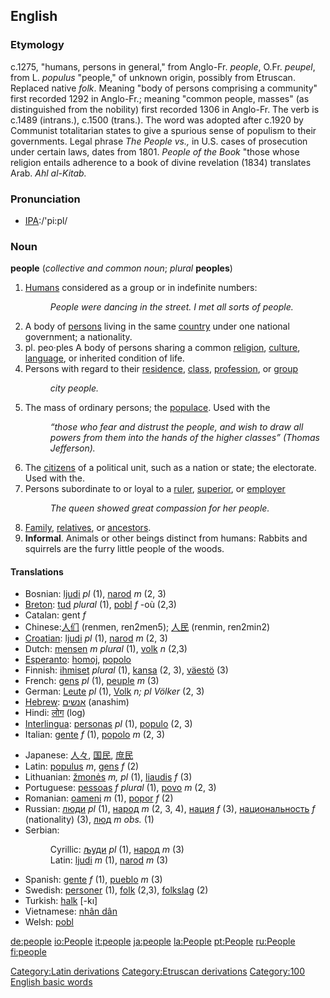 ==English==
===Etymology===
c.1275, "humans, persons in general," from Anglo-Fr. ''people'', O.Fr. ''peupel'', from L. ''populus'' "people," of unknown origin, possibly from Etruscan. Replaced native ''folk''. Meaning "body of persons comprising a community" first recorded 1292 in Anglo-Fr.; meaning "common people, masses" (as distinguished from the nobility) first recorded 1306 in Anglo-Fr. The verb is c.1489 (intrans.), c.1500 (trans.). The word was adopted after c.1920 by Communist totalitarian states to give a spurious sense of populism to their governments. Legal phrase ''The People vs.,'' in U.S. cases of prosecution under certain laws, dates from 1801. ''People of the Book'' "those whose religion entails adherence to a book of divine revelation (1834) translates Arab. ''Ahl al-Kitab.''

===Pronunciation===
*[[Pronunciation guide|IPA]]:/'pi:pl/

=== Noun ===
'''people''' (''collective and common noun''; ''plural'' '''peoples''')
# [[Humans]] considered as a group or in indefinite numbers: 
#: ''People were dancing in the street. I met all sorts of people.''
# A body of [[persons]] living in the same [[country]] under one national government; a nationality.
# pl. peo·ples A body of persons sharing a common [[religion]], [[culture]], [[language]], or inherited condition of life.
# Persons with regard to their [[residence]], [[class]], [[profession]], or [[group]]
#: ''city people.''
# The mass of ordinary persons; the [[populace]]. Used with the
#: ''“those who fear and distrust the people, and wish to draw all powers from them into the hands of the higher classes” (Thomas Jefferson).''
# The [[citizens]] of a political unit, such as a nation or state; the electorate. Used with the.
# Persons subordinate to or loyal to a [[ruler]], [[superior]], or [[employer]]
#: ''The queen showed great compassion for her people.''
# [[Family]], [[relatives]], or [[ancestors]].
# '''Informal'''. Animals or other beings distinct from humans: Rabbits and squirrels are the furry little people of the woods.

====Translations====
{{top}}
*Bosnian: [[ljudi]] ''pl'' (1), [[narod]] ''m'' (2, 3)
*[[Breton]]: [[tud]] ''plural'' (1), [[pobl]] ''f'' -où (2,3)
*Catalan: gent ''f''
*Chinese:[[人们]] (renmen, ren2men5); [[人民]] (renmin, ren2min2)
*[[Croatian]]: [[ljudi]] ''pl'' (1), [[narod]] ''m'' (2, 3)
*Dutch: [[mensen]] ''m plural'' (1), [[volk]] ''n'' (2,3)
*[[Esperanto]]: [[homoj]], [[popolo]]
*Finnish: [[ihmiset]] ''plural'' (1), [[kansa]] (2, 3), [[väestö]] (3)
*French: [[gens]] ''pl'' (1), [[peuple]] ''m'' (3)
*German: [[Leute]] ''pl'' (1), [[Volk]] ''n; pl Völker'' (2, 3)
*[[Hebrew]]: [[אנשים]] (anashim)
*Hindi: [[लोग]] (log)
*[[Interlingua]]: [[persona]]s ''pl'' (1), [[populo]] (2, 3)
*Italian: [[gente]] ''f'' (1), [[popolo]] ''m'' (2, 3) 
{{mid}}
*Japanese: [[人々]], [[国民]], [[庶民]]
*Latin: [[populus]] ''m'', [[gens]] ''f'' (2)
*Lithuanian: [[žmonės]] ''m, pl'' (1), [[liaudis]] ''f'' (3)
*Portuguese: [[pessoa]]s ''f'' ''plural'' (1), [[povo]] ''m'' (2, 3)
*Romanian: [[oameni]] ''m'' (1), [[popor]] ''f'' (2)
*Russian: [[люди]] ''pl'' (1), [[народ]] ''m'' (2, 3, 4), [[нация]] ''f'' (3), [[национальность]] ''f'' (nationality) (3), [[люд]] ''m obs.'' (1)
*Serbian:
*:Cyrillic: [[људи]] ''pl'' (1), [[народ]] ''m'' (3)
*:Latin: [[ljudi]] ''m'' (1), [[narod]] ''m'' (3)
*Spanish: [[gente]] ''f'' (1), [[pueblo]] ''m'' (3)
*Swedish: [[personer]] (1), [[folk]] (2,3), [[folkslag]] (2) 
*Turkish: [[halk]] [-kı]
*Vietnamese: [[nhân dân]]
*Welsh: [[pobl]]
{{bottom}}

[[Category:Latin derivations]]
[[Category:Etruscan derivations]]

[[Category:100 English basic words]]

[[de:people]]
[[io:People]]
[[it:people]]
[[ja:people]]
[[la:People]]
[[pt:People]]
[[ru:People]]
[[fi:people]]